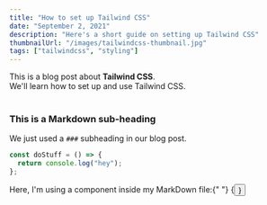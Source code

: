 ```yaml
---
title: "How to set up Tailwind CSS"
date: "September 2, 2021"
description: "Here's a short guide on setting up Tailwind CSS"
thumbnailUrl: "/images/tailwindcss-thumbnail.jpg"
tags: ["tailwindcss", "styling"]
---
```


<div>
  This is a blog post about <strong>Tailwind CSS</strong>. <br />
  We'll learn how to set up and use Tailwind CSS.
</div>

<br />

### This is a Markdown sub-heading

We just used a `###` subheading in our blog post.

```javascript
const doStuff = () => {
  return console.log("hey");
};
```

<div>
  Here, I'm using a component inside my MarkDown file:{" "}
  {<Button text={"Click me"} />}
</div>
